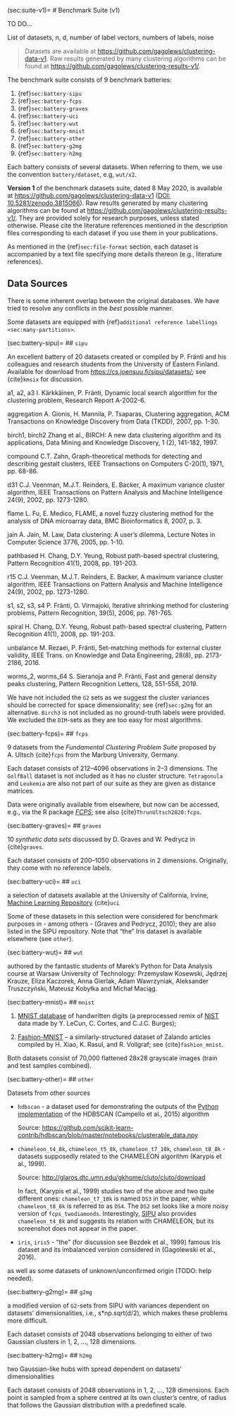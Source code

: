 (sec:suite-v1)=
# Benchmark Suite (v1)

TO DO...



::::{todo}
List of datasets, n, d, number of label vectors, numbers of labels, noise
::::








> Datasets are available at <https://github.com/gagolews/clustering-data-v1>.
> Raw results generated by many clustering algorithms can be found at
> <https://github.com/gagolews/clustering-results-v1/>.

The benchmark suite consists of 9 benchmark batteries:

1. {ref}`sec:battery-sipu`
2. {ref}`sec:battery-fcps`
3. {ref}`sec:battery-graves`
4. {ref}`sec:battery-uci`
5. {ref}`sec:battery-wut`
6. {ref}`sec:battery-mnist`
7. {ref}`sec:battery-other`
8. {ref}`sec:battery-g2mg`
9. {ref}`sec:battery-h2mg`

Each battery consists of several datasets.
When referring to them, we use the convention `battery/dataset`,
e.g, `wut/x2`.


**Version 1** of the benchmark datasets suite, dated 8 May 2020,
is available at <https://github.com/gagolews/clustering-data-v1>
([DOI: 10.5281/zenodo.3815066](https://doi.org/10.5281/zenodo.3815066)).
Raw results generated by many clustering algorithms can be found at
<https://github.com/gagolews/clustering-results-v1/>.
They are provided solely for research purposes,
unless stated otherwise. Please cite the literature references mentioned
in the description files corresponding to each dataset if you use
them in your publications.


As mentioned in the {ref}`sec:file-format` section,
each dataset is accompanied by a text file
specifying more details thereon (e.g., literature references).


## Data Sources

There is some inherent overlap between the original databases.
We have tried to resolve any conflicts in the *best* possible manner.

Some datasets are equipped with
{ref}`additional reference labellings <sec:many-partitions>`.





(sec:battery-sipu)=
## `sipu`

An excellent battery of 20 datasets created or compiled
by P. Fränti and his colleagues and research students
from the University of Eastern Finland.
Available for download from <https://cs.joensuu.fi/sipu/datasets/>;
see {cite}`kmsix` for discussion.


a1, a2, a3
I. Kärkkäinen, P. Fränti, Dynamic local search algorithm
for the clustering problem, Research Report A-2002-6.

aggregation
A. Gionis, H. Mannila, P. Tsaparas, Clustering aggregation,
ACM Transactions on Knowledge Discovery from Data (TKDD), 2007, pp. 1-30.

birch1, birch2
Zhang et al., BIRCH: A new data clustering algorithm and its applications,
Data Mining and Knowledge Discovery, 1 (2), 141-182, 1997.

compound
C.T. Zahn, Graph-theoretical methods for detecting and describing
gestalt clusters, IEEE Transactions on Computers C-20(1), 1971, pp. 68-86.

d31
C.J. Veenman, M.J.T. Reinders, E. Backer, A maximum variance cluster
algorithm, IEEE Transactions on Pattern Analysis and Machine Intelligence 24(9),
2002, pp. 1273-1280.

flame
L. Fu, E. Medico, FLAME, a novel fuzzy clustering method for
the analysis of DNA microarray data, BMC Bioinformatics 8, 2007, p. 3.

jain
A. Jain, M. Law, Data clustering: A user’s dilemma,
Lecture Notes in Computer Science 3776, 2005, pp. 1-10.

pathbased
H. Chang, D.Y. Yeung, Robust path-based spectral clustering,
Pattern Recognition 41(1), 2008, pp. 191-203.

r15
C.J. Veenman, M.J.T. Reinders, E. Backer, A maximum variance cluster
algorithm, IEEE Transactions on Pattern Analysis and Machine Intelligence 24(9),
2002, pp. 1273-1280.

s1, s2, s3, s4
P. Fränti, O. Virmajoki,
Iterative shrinking method for clustering problems,
Pattern Recognition, 39(5), 2006, pp. 761-765.

spiral
H. Chang, D.Y. Yeung, Robust path-based spectral clustering,
Pattern Recognition 41(1), 2008, pp. 191-203.

unbalance
M. Rezaei, P. Fränti, Set-matching methods for external cluster
validity, IEEE Trans. on Knowledge and Data Engineering, 28(8), pp. 2173-2186, 2016.

worms_2, worms_64
S. Sieranoja and P. Fränti,
Fast and general density peaks clustering,
Pattern Recognition Letters, 128, 551-558, 2019.


We have not included the `G2` sets as we suggest
the cluster variances should be corrected for space dimensionality;
see {ref}`sec:g2mg` for an alternative.
`Birch3` is not included as no ground-truth labels were provided.
We excluded the `DIM`-sets as they are too easy for most algorithms.



(sec:battery-fcps)=
## `fcps`

9 datasets from the *Fundamental Clustering Problem Suite*
proposed by A. Ultsch {cite}`fcps` from the Marburg University,
Germany.

Each dataset consists of 212–4096 observations in 2–3 dimensions.
The `GolfBall` dataset is not included as it has no cluster structure.
`Tetragonula` and `Leukemia` are also not part of our suite
as they are given as distance matrices.

Data were originally available from elsewhere, but now
can be accessed, e.g., via the R package
[*FCPS*](https://CRAN.R-project.org/package=FCPS);
see also {cite}`ThrunUltsch2020:fcps`.


(sec:battery-graves)=
## `graves`

10 *synthetic data sets* discussed by D. Graves and W. Pedrycz
in {cite}`graves`.

Each dataset consists of 200–1050 observations in 2 dimensions.
Originally, they come with no reference labels.




(sec:battery-uci)=
## `uci`

a selection of datasets available at the University of California, Irvine,
[Machine Learning Repository](http://archive.ics.uci.edu/ml/)
{cite}`uci`

Some of these datasets in this selection were considered
for benchmark purposes
in - among others - (Graves and Pedrycz, 2010); they are
also listed in the SIPU repository.
Note that "the" Iris dataset is available elsewhere (see `other`).



(sec:battery-wut)=
## `wut`

authored by the fantastic students
of Marek's Python
for Data Analysis course at Warsaw University of Technology:
Przemysław Kosewski, Jędrzej Krauze, Eliza Kaczorek, Anna Gierlak,
Adam Wawrzyniak, Aleksander Truszczyński, Mateusz Kobyłka and Michał Maciąg.



(sec:battery-mnist)=
## `mnist`

1. [MNIST database](https://en.wikipedia.org/wiki/MNIST_database)
    of handwritten digits (a preprocessed remix of
    [NIST](https://www.nist.gov/srd/nist-special-database-19) data
    made by Y. LeCun, C. Cortes, and C.J.C. Burges);

2. [Fashion-MNIST](https://github.com/zalandoresearch/fashion-mnist) –
    a similarly-structured dataset of Zalando articles
    compiled by H. Xiao, K. Rasul, and R. Vollgraf;
    see {cite}`fashion_mnist`.

Both datasets consist of 70,000 flattened 28x28 grayscale images
(train and test samples combined).



(sec:battery-other)=
## `other`

Datasets from other sources

* `hdbscan` - a dataset used for demonstrating the outputs of the
    [Python implementation](https://github.com/scikit-learn-contrib/hdbscan)
    of the HDBSCAN (Campello et al., 2015) algorithm

    Source: <https://github.com/scikit-learn-contrib/hdbscan/blob/master/notebooks/clusterable_data.npy>

* `chameleon_t4_8k`, `chameleon_t5_8k`, `chameleon_t7_10k`,
    `chameleon_t8_8k` - datasets supposedly related to the
    CHAMELEON algorithm (Karypis et al., 1999).

    Source: <http://glaros.dtc.umn.edu/gkhome/cluto/cluto/download>

    In fact, (Karypis et al., 1999) studies two of the above
    and two quite different ones:
    `chameleon_t7_10k` is named `DS3` in the paper, while
    `chameleon_t8_8k` is referred to as `DS4`.
    The `DS2` set looks like a more noisy version of `fcps_twodiamonds`.
    Interestingly,  [SIPU](https://cs.joensuu.fi/sipu/datasets/) also provides
    `chameleon_t4_8k` and suggests its relation with CHAMELEON, but
    its screenshot does not appear in the paper.

* `iris`, `iris5` - "the" (for discussion see Bezdek et al., 1999)
    famous Iris dataset and its imbalanced version considered
    in (Gagolewski et al., 2016).


as well as some datasets of unknown/unconfirmed origin
(TODO: help needed).

(sec:battery-g2mg)=
## `g2mg`

a modified version of `G2`-sets from SIPU with variances
dependent on datasets' dimensionalities, i.e., s*np.sqrt(d/2),
which makes these problems more difficult.

Each dataset consists of 2048 observations belonging
to either of two Gaussian clusters in 1, 2, ..., 128 dimensions.


(sec:battery-h2mg)=
## `h2mg`

two Gaussian-like hubs with spread dependent on datasets' dimensionalities

Each dataset consists of 2048 observations in 1, 2, ..., 128 dimensions.
Each point is sampled from a sphere centred at its own cluster's centre,
of radius that follows the Gaussian distribution with a predefined scale.



